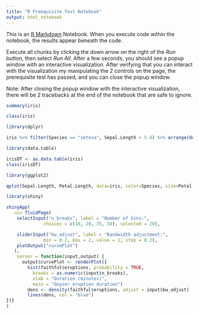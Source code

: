 ```yaml
---
title: "R Preequisite Test Notebook"
output: html_notebook
---
```


This is an [R Markdown](http://rmarkdown.rstudio.com) Notebook. When you execute code within the notebook, the results appear beneath the code. 

Execute all chunks by clicking the down arrow on the right of the *Run* button, then select *Run All*.  After a few seconds, you should see a popup window with an interactive visualization.  After verifying that you can interact with the visualization my manipulating the 2 controls on the page, the prerequisite test has passed, and you can close the popup window.

Note: After closing the popup window with the interactive visualization, there will be 2 tracebacks at the end of the notebook that are safe to ignore. 

```r
summary(iris)
```
```r
class(iris)
```
```r
library(dplyr)

iris %>% filter(Species == "setosa", Sepal.Length > 5.4) %>% arrange(desc(Petal.Length))
```

```r
library(data.table)

irisDT <- as.data.table(iris)
class(irisDT)
```

```r
library(ggplot2)

qplot(Sepal.Length, Petal.Length, data=iris, color=Species, size=Petal.Width)
```


```r
library(shiny)

shinyApp(
   ui= fluidPage(
    selectInput("n_breaks", label = "Number of bins:",
              choices = c(10, 20, 35, 50), selected = 20),

    sliderInput("bw_adjust", label = "Bandwidth adjustment:",
              min = 0.2, max = 2, value = 1, step = 0.2),
    plotOutput("curvePlot")
   ),
    server = function(input,output) {
      output$curvePlot <- renderPlot({
        hist(faithful$eruptions, probability = TRUE,
          breaks = as.numeric(input$n_breaks),
          xlab = "Duration (minutes)",
          main = "Geyser eruption duration")
        dens <- density(faithful$eruptions, adjust = input$bw_adjust)
        lines(dens, col = "blue")
})}
)
```
